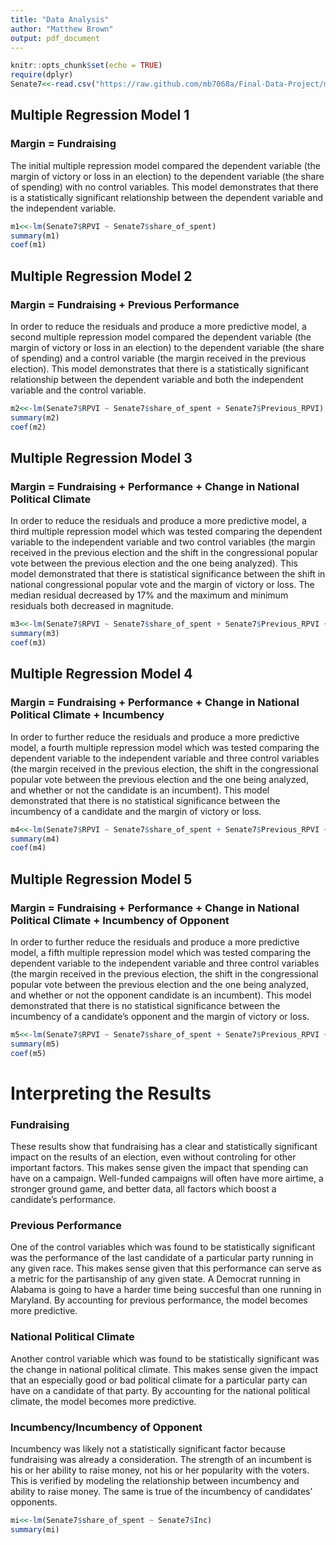 ```yaml
---
title: "Data Analysis"
author: "Matthew Brown"
output: pdf_document
---
```


```r
knitr::opts_chunk$set(echo = TRUE)
require(dplyr)
Senate7<<-read.csv("https://raw.github.com/mb7068a/Final-Data-Project/master/Tables/Senate7-3.csv", sep="\t")
```

## Multiple Regression Model 1
### Margin = Fundraising
The initial multiple repression model compared the dependent variable (the margin of victory or loss in an election) to the dependent variable (the share of spending) with no control variables. This model demonstrates that there is a statistically significant relationship between the dependent variable and the independent variable.

```r
m1<<-lm(Senate7$RPVI ~ Senate7$share_of_spent)
summary(m1)
coef(m1)
```
\newpage
## Multiple Regression Model 2
### Margin = Fundraising + Previous Performance
In order to reduce the residuals and produce a more predictive model, a second multiple repression model compared the dependent variable (the margin of victory or loss in an election) to the dependent variable (the share of spending) and a control variable (the margin received in the previous election). This model demonstrates that there is a statistically significant relationship between the dependent variable and both the independent variable and the control variable.
```r
m2<<-lm(Senate7$RPVI ~ Senate7$share_of_spent + Senate7$Previous_RPVI)
summary(m2)
coef(m2)
```
\newpage
## Multiple Regression Model 3
### Margin = Fundraising + Performance + Change in National Political Climate
In order to reduce the residuals and produce a more predictive model, a third multiple repression model which was tested comparing the dependent variable to the independent variable and two control variables (the margin received in the previous election and the shift in the congressional popular vote between the previous election and the one being analyzed). This model demonstrated that there is statistical significance between the shift in national congressional popular vote and the margin of victory or loss. The median residual decreased by 17% and the maximum and minimum residuals both decreased in magnitude.

```r
m3<<-lm(Senate7$RPVI ~ Senate7$share_of_spent + Senate7$Previous_RPVI + Senate7$YPVI2)
summary(m3)
coef(m3)
```

\newpage
## Multiple Regression Model 4
### Margin = Fundraising + Performance + Change in National Political Climate + Incumbency
In order to further reduce the residuals and produce a more predictive model, a fourth multiple repression model which was tested comparing the dependent variable to the independent variable and three control variables (the margin received in the previous election, the shift in the congressional popular vote between the previous election and the one being analyzed, and whether or not the candidate is an incumbent). This model demonstrated that there is no statistical significance between the incumbency of a candidate and the margin of victory or loss. 

```r
m4<<-lm(Senate7$RPVI ~ Senate7$share_of_spent + Senate7$Previous_RPVI +  Senate7$YPVI2 + Senate7$Inc)
summary(m4)
coef(m4)
```
\newpage
## Multiple Regression Model 5
### Margin = Fundraising + Performance + Change in National Political Climate + Incumbency of Opponent
In order to further reduce the residuals and produce a more predictive model, a fifth multiple repression model which was tested comparing the dependent variable to the independent variable and three control variables (the margin received in the previous election, the shift in the congressional popular vote between the previous election and the one being analyzed, and whether or not the opponent candidate is an incumbent). This model demonstrated that there is no statistical significance between the incumbency of a candidate's opponent and the margin of victory or loss. 

```r
m5<<-lm(Senate7$RPVI ~ Senate7$share_of_spent + Senate7$Previous_RPVI +  Senate7$YPVI2 + Senate7$AInc)
summary(m5)
coef(m5)
```
\newpage
# Interpreting the Results
### Fundraising
These results show that fundraising has a clear and statistically significant impact on the results of an election, even without controling for other important factors. This makes sense given the impact that spending can have on a campaign. Well-funded campaigns will often have more airtime, a stronger ground game, and better data, all factors which boost a candidate's performance.

### Previous Performance
One of the control variables which was found to be statistically significant was the performance of the last candidate of a particular party running in any given race. This makes sense given that this performance can serve as a metric for the partisanship of any given state. A Democrat running in Alabama is going to have a harder time being succesful than one running in Maryland. By accounting for previous performance, the model becomes more predictive.

### National Political Climate
Another control variable which was found to be statistically significant was the change in national political climate. This makes sense given the impact that an especially good or bad political climate for a particular party can have on a candidate of that party. By accounting for the national political climate, the model becomes more predictive.

### Incumbency/Incumbency of Opponent
Incumbency was likely not a statistically significant factor because fundraising was already a consideration. The strength of an incumbent is his or her ability to raise money, not his or her popularity with the voters. This is verified by modeling the relationship between incumbency and ability to raise money. The same is true of the incumbency of candidates' opponents.
```r
mi<<-lm(Senate7$share_of_spent ~ Senate7$Inc)
summary(mi)
```